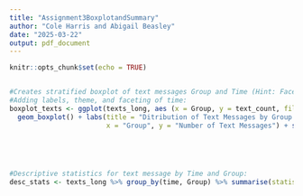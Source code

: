 ```yaml
---
title: "Assignment3BoxplotandSummary"
author: "Cole Harris and Abigail Beasley"
date: "2025-03-22"
output: pdf_document
---
```


```r
knitr::opts_chunk$set(echo = TRUE)


#Creates stratified boxplot of text messages Group and Time (Hint: Faceted box plot)
#Adding labels, theme, and faceting of time:
boxplot_texts <- ggplot(texts_long, aes (x = Group, y = text_count, fill = Group)) + 
  geom_boxplot() + labs(title = "Ditribution of Text Messages by Group and Time",
                        x = "Group", y = "Number of Text Messages") + scale_x_discrete(labels = 
                                                                                         c('1' = 'Group', '2' = 'Group 2')) + theme_minimal() + facet_wrap(~time)




#Descriptive statistics for text message by Time and Group:
desc_stats <- texts_long %>% group_by(time, Group) %>% summarise(statistics = list(round(stat.desc(text_count, basic = TRUE, norm = FALSE), 2)))





```
